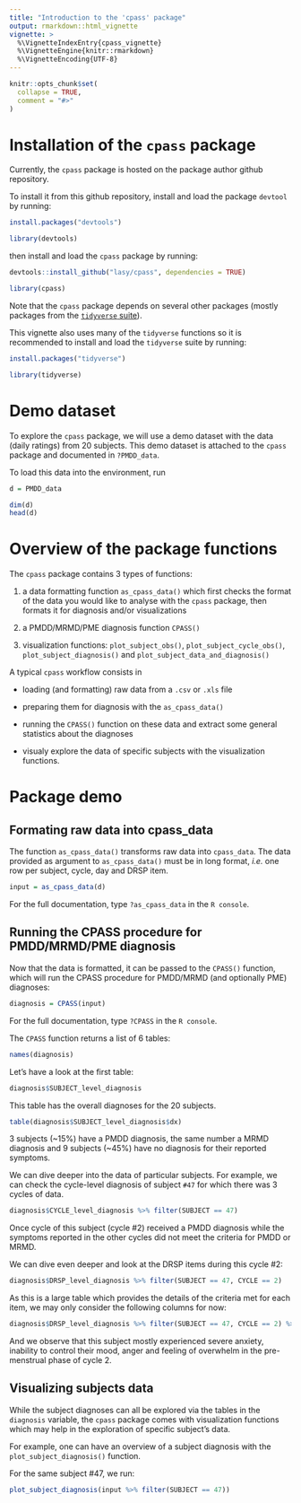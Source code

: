 ```yaml
---
title: "Introduction to the 'cpass' package"
output: rmarkdown::html_vignette
vignette: >
  %\VignetteIndexEntry{cpass_vignette}
  %\VignetteEngine{knitr::rmarkdown}
  %\VignetteEncoding{UTF-8}
---
```


```r
knitr::opts_chunk$set(
  collapse = TRUE,
  comment = "#>"
)
```


# Installation of the `cpass` package

Currently, the `cpass` package is hosted on the package author github repository.

To install it from this github repository, install and load the package `devtool` by running:

```r
install.packages("devtools")
```

```r
library(devtools)
```


then install and load the `cpass` package by running:

```r
devtools::install_github("lasy/cpass", dependencies = TRUE)
```

```r
library(cpass)
```


Note that the `cpass` package depends on several other packages (mostly packages from the [`tidyverse` suite](https://www.tidyverse.org/)).

This vignette also uses many of the `tidyverse` functions so it is recommended to install and load the `tidyverse` suite by running:

```r
install.packages("tidyverse")
```

```r
library(tidyverse)
```


# Demo dataset

To explore the `cpass` package, we will use a demo dataset with the data (daily ratings) from 20 subjects. This demo dataset is attached to the `cpass` package and documented in `?PMDD_data`. 

To load this data into the environment, run

```r
d = PMDD_data

dim(d)
head(d)
```


# Overview of the package functions 

The `cpass` package contains 3 types of functions:

1. a data formatting function `as_cpass_data()` which first checks the format of the data you would like to analyse with the `cpass` package, then formats it for diagnosis and/or visualizations

2. a PMDD/MRMD/PME diagnosis function `CPASS()`

3. visualization functions: `plot_subject_obs()`, `plot_subject_cycle_obs()`, `plot_subject_diagnosis()` and `plot_subject_data_and_diagnosis()`

A typical `cpass` workflow consists in

* loading (and formatting) raw data from a `.csv` or `.xls` file

* preparing them for diagnosis with the `as_cpass_data()`

* running the `CPASS()` function on these data and extract some general statistics about the diagnoses

* visualy explore the data of specific subjects with the visualization functions.


# Package demo

## Formating raw data into cpass_data

The function `as_cpass_data()` transforms raw data into `cpass_data`. The data provided as argument to `as_cpass_data()` must be in long format, _i.e._ one row per subject, cycle, day and DRSP item. 

```r

input = as_cpass_data(d)

```


For the full documentation, type `?as_cpass_data` in the `R console`.


## Running the CPASS procedure for PMDD/MRMD/PME diagnosis

Now that the data is formatted, it can be passed to the `CPASS()` function, which will run the CPASS procedure for PMDD/MRMD (and optionally PME) diagnoses:

```r

diagnosis = CPASS(input)

```

For the full documentation, type `?CPASS` in the `R console`.

The `CPASS` function returns a list of 6 tables:

```r

names(diagnosis)

```


Let's have a look at the first table:

```r
diagnosis$SUBJECT_level_diagnosis
```


This table has the overall diagnoses for the 20 subjects.

```r
table(diagnosis$SUBJECT_level_diagnosis$dx)
```


3 subjects (~15%) have a PMDD diagnosis, the same number a MRMD diagnosis and 9 subjects (~45%) have no diagnosis for their reported symptoms.

We can dive deeper into the data of particular subjects.
For example, we can check the cycle-level diagnosis of subject `#47` for which there was 3 cycles of data.

```r
diagnosis$CYCLE_level_diagnosis %>% filter(SUBJECT == 47)
```

Once cycle of this subject (cycle #2) received a PMDD diagnosis while the symptoms reported in the other cycles did not meet the criteria for PMDD or MRMD.

We can dive even deeper and look at the DRSP items during this cycle #2:

```r
diagnosis$DRSP_level_diagnosis %>% filter(SUBJECT == 47, CYCLE == 2)
```

As this is a large table which provides the details of the criteria met for each item, we may only consider the following columns for now:

```r
diagnosis$DRSP_level_diagnosis %>% filter(SUBJECT == 47, CYCLE == 2) %>% select(SUBJECT, CYCLE,DRSP, DRSP_meets_criteria, DSM5_SYMPTOM_DOMAIN)
```

And we observe that this subject mostly experienced severe anxiety, inability to control their mood, anger and feeling of overwhelm in the pre-menstrual phase of cycle 2.


## Visualizing subjects data

While the subject diagnoses can all be explored via the tables in the `diagnosis` variable, the `cpass` package comes with visualization functions which may help in the exploration of specific subject's data.

For example, one can have an overview of a subject diagnosis with the `plot_subject_diagnosis()` function.

For the same subject #47, we run:

```r
plot_subject_diagnosis(input %>% filter(SUBJECT == 47))
```




